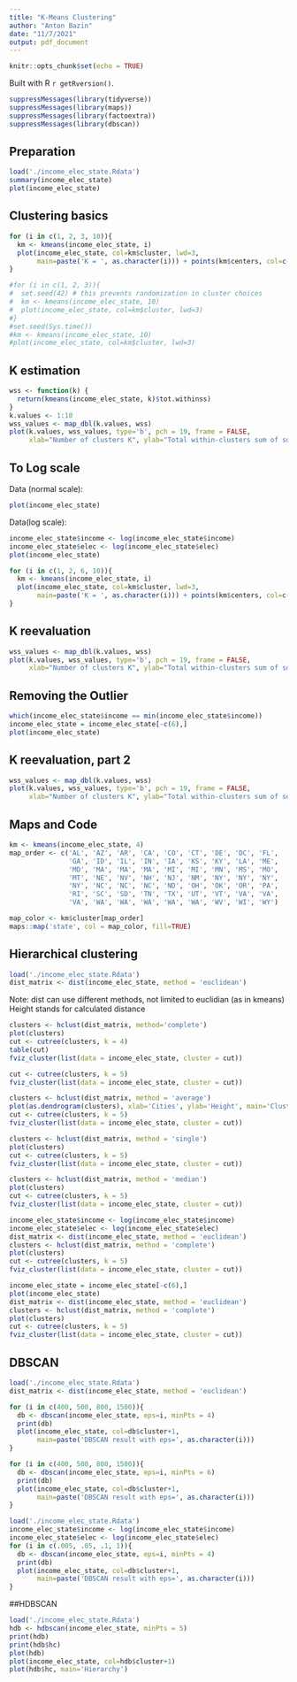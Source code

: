 ```yaml
---
title: "K-Means Clustering"
author: "Anton Bazin"
date: "11/7/2021"
output: pdf_document
---
```


```r
knitr::opts_chunk$set(echo = TRUE)
```
Built with R `r getRversion()`.
```r
suppressMessages(library(tidyverse))
suppressMessages(library(maps))
suppressMessages(library(factoextra))
suppressMessages(library(dbscan))
```

## Preparation

```r
load('./income_elec_state.Rdata')
summary(income_elec_state)
plot(income_elec_state)
```

## Clustering basics

```r
for (i in c(1, 2, 3, 10)){
  km <- kmeans(income_elec_state, i)
  plot(income_elec_state, col=km$cluster, lwd=3, 
       main=paste('K = ', as.character(i))) + points(km$centers, col=c(1:i), pch = 8)
}
```

```r
#for (i in c(1, 2, 3)){
#  set.seed(42) # this prevents randomization in cluster choices
#  km <- kmeans(income_elec_state, 10)
#  plot(income_elec_state, col=km$cluster, lwd=3)
#}
#set.seed(Sys.time())
#km <- kmeans(income_elec_state, 10)
#plot(income_elec_state, col=km$cluster, lwd=3)
```


## K estimation

```r
wss <- function(k) {
  return(kmeans(income_elec_state, k)$tot.withinss)
}
k.values <- 1:10
wss_values <- map_dbl(k.values, wss)
plot(k.values, wss_values, type='b', pch = 19, frame = FALSE,
     xlab="Number of clusters K", ylab="Total within-clusters sum of squares")
```


## To Log scale

Data (normal scale):
```r
plot(income_elec_state)
```

Data(log scale):
```r
income_elec_state$income <- log(income_elec_state$income)
income_elec_state$elec <- log(income_elec_state$elec)
plot(income_elec_state)
```

```r
for (i in c(1, 2, 6, 10)){
  km <- kmeans(income_elec_state, i)
  plot(income_elec_state, col=km$cluster, lwd=3, 
       main=paste('K = ', as.character(i))) + points(km$centers, col=c(1:i), pch = 8)
}
```

## K reevaluation
```r
wss_values <- map_dbl(k.values, wss)
plot(k.values, wss_values, type='b', pch = 19, frame = FALSE, 
     xlab="Number of clusters K", ylab="Total within-clusters sum of squares")
```

## Removing the Outlier
```r
which(income_elec_state$income == min(income_elec_state$income))
income_elec_state = income_elec_state[-c(6),]
plot(income_elec_state)
```

## K reevaluation, part 2

```r
wss_values <- map_dbl(k.values, wss)
plot(k.values, wss_values, type='b', pch = 19, frame = FALSE,
     xlab="Number of clusters K", ylab="Total within-clusters sum of squares")
```

## Maps and Code

```r
km <- kmeans(income_elec_state, 4)
map_order <- c('AL', 'AZ', 'AR', 'CA', 'CO', 'CT', 'DE', 'DC', 'FL',
               'GA', 'ID', 'IL', 'IN', 'IA', 'KS', 'KY', 'LA', 'ME',
               'MD', 'MA', 'MA', 'MA', 'MI', 'MI', 'MN', 'MS', 'MO',
               'MT', 'NE', 'NV', 'NH', 'NJ', 'NM', 'NY', 'NY', 'NY',
               'NY', 'NC', 'NC', 'NC', 'ND', 'OH', 'OK', 'OR', 'PA',
               'RI', 'SC', 'SD', 'TN', 'TX', 'UT', 'VT', 'VA', 'VA',
               'VA', 'WA', 'WA', 'WA', 'WA', 'WA', 'WV', 'WI', 'WY')

map_color <- km$cluster[map_order]
maps::map('state', col = map_color, fill=TRUE)
```

## Hierarchical clustering

```r
load('./income_elec_state.Rdata')
dist_matrix <- dist(income_elec_state, method = 'euclidean')
```
Note: dist can use different methods, not limited to euclidian (as in kmeans)
Height stands for calculated distance
```r
clusters <- hclust(dist_matrix, method='complete')
plot(clusters)
cut <- cutree(clusters, k = 4)
table(cut)
fviz_cluster(list(data = income_elec_state, cluster = cut))

cut <- cutree(clusters, k = 5)
fviz_cluster(list(data = income_elec_state, cluster = cut))
```
```r
clusters <- hclust(dist_matrix, method = 'average')
plot(as.dendrogram(clusters), xlab='Cities', ylab='Height', main='Cluster dendrogram') # or just plot(clusters)
cut <- cutree(clusters, k = 5)
fviz_cluster(list(data = income_elec_state, cluster = cut))
```
```r
clusters <- hclust(dist_matrix, method = 'single')
plot(clusters)
cut <- cutree(clusters, k = 5)
fviz_cluster(list(data = income_elec_state, cluster = cut))
```
```r
clusters <- hclust(dist_matrix, method = 'median')
plot(clusters)
cut <- cutree(clusters, k = 5)
fviz_cluster(list(data = income_elec_state, cluster = cut))
```
```r
income_elec_state$income <- log(income_elec_state$income)
income_elec_state$elec <- log(income_elec_state$elec)
dist_matrix <- dist(income_elec_state, method = 'euclidean')
clusters <- hclust(dist_matrix, method = 'complete')
plot(clusters)
cut <- cutree(clusters, k = 5)
fviz_cluster(list(data = income_elec_state, cluster = cut))
```
```r
income_elec_state = income_elec_state[-c(6),]
plot(income_elec_state)
dist_matrix <- dist(income_elec_state, method = 'euclidean')
clusters <- hclust(dist_matrix, method = 'complete')
plot(clusters)
cut <- cutree(clusters, k = 5)
fviz_cluster(list(data = income_elec_state, cluster = cut))
```

## DBSCAN

```r
load('./income_elec_state.Rdata')
dist_matrix <- dist(income_elec_state, method = 'euclidean')
```

```r
for (i in c(400, 500, 800, 1500)){
  db <- dbscan(income_elec_state, eps=i, minPts = 4)
  print(db)
  plot(income_elec_state, col=db$cluster+1, 
       main=paste('DBSCAN result with eps=', as.character(i)))
}
```
```r
for (i in c(400, 500, 800, 1500)){
  db <- dbscan(income_elec_state, eps=i, minPts = 6)
  print(db)
  plot(income_elec_state, col=db$cluster+1, 
       main=paste('DBSCAN result with eps=', as.character(i)))
}
```


```r
load('./income_elec_state.Rdata')
income_elec_state$income <- log(income_elec_state$income)
income_elec_state$elec <- log(income_elec_state$elec)
for (i in c(.005, .05, .1, 1)){
  db <- dbscan(income_elec_state, eps=i, minPts = 4)
  print(db)
  plot(income_elec_state, col=db$cluster+1, 
       main=paste('DBSCAN result with eps=', as.character(i)))
}
```


##HDBSCAN

```r
load('./income_elec_state.Rdata')
hdb <- hdbscan(income_elec_state, minPts = 5)
print(hdb)
print(hdb$hc)
plot(hdb)
plot(income_elec_state, col=hdb$cluster+1)
plot(hdb$hc, main='Hierarchy')        
```














